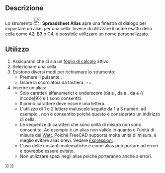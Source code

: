 <languages/>

{{Docnav/it
|[[Spreadsheet_StyleUnderline/it|Sottolineato]]
|[[Spreadsheet_Preferences/it|Preferenze]]
|[[Spreadsheet_Workbench/it|Spreadsheet]]
|IconL=Spreadsheet_StyleUnderline.svg
|IconR=Preferences-spreadsheet.svg
|IconC=Workbench_Spreadsheet.svg
}}

{{GuiCommand/it
|Name=Spreadsheet SetAlias
|Name/it=Spreadsheet Alias
|MenuLocation=-
|Workbenches=[[Spreadsheet_Workbench/it|Spreadsheet]]
|Shortcut={{KEY|Ctrl}}+{{KEY|Shift}}+{{KEY|A}}
|Version=0.17
}}

<span id="Description"></span>
==Descrizione==

<div class="mw-translate-fuzzy">
Lo strumento [[File:Spreadsheet_SetAlias.svg|24px]] '''Spreadsheet Alias''' apre una finestra di dialogo per impostare un alias per una cella. Invece di utilizzare il nome esatto della cella come A2, B3 o C4, è possibile utilizzare un nome personalizzato.
</div>

<span id="Usage"></span>
==Utilizzo==

# Assicurarsi che ci sia un [[Spreadsheet_CreateSheet/it|foglio di calcolo]] attivo.
# Selezionare una cella.
# Esistono diversi modi per richiamare lo strumento:
#* Premere il pulsante {{Button|[[File:Spreadsheet_SetAlias.svg|16px]] [[Spreadsheet_SetAlias/it|Alias]]}}.
#* Usare la scorciatoia da tastiera: {{KEY|Ctrl}}+{{KEY|Shift}}+{{KEY|A}}.
# Inserire un alias:
#* Solo caratteri alfanumerici e underscore (da {{incode|A}} a {{incode|Z}}, da {{incode|a}} a {{incode|z}}, da {{incode|0}} a {{ incode|9}} e {{incode|_}}) sono consentiti.
#* Il primo carattere deve essere una lettera.
#* L'utilizzo di 1 o 2 lettere maiuscole seguite da 1 a 5 numeri, ad esempio {{incode|AB123}}, non è consentito poiché questo è considerato un indirizzo di cella.
#* Le sequenze di caratteri che sono unità di misura non sono consentite. Ad esempio {{incode|W}} è un alias non valido in quanto è l'unità di misura del [https://en.wikipedia.org/wiki/Watt Watt]. Poiché FreeCAD supporta molte unità di misura, è meglio evitare alias brevi. Vedere [[Expressions/it#Unità|Espressioni]].
#* L'uso delle costanti matematiche {{incode|pi}} e {{incode|e}} come alias può portare ad errori e dovrebbe essere evitato.
#* Non utilizzare spazi negli alias poiché porteranno anche a errori.


{{Docnav/it
|[[Spreadsheet_StyleUnderline/it|Sottolineato]]
|[[Spreadsheet_Preferences/it|Preferenze]]
|[[Spreadsheet_Workbench/it|Spreadsheet]]
|IconL=Spreadsheet_StyleUnderline.svg
|IconR=Preferences-spreadsheet.svg
|IconC=Workbench_Spreadsheet.svg
}}

{{Spreadsheet_Tools_navi{{#translation:}}}}
{{Userdocnavi{{#translation:}}}}